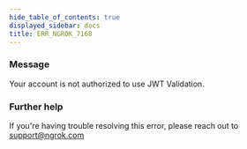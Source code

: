```yaml
---
hide_table_of_contents: true
displayed_sidebar: docs
title: ERR_NGROK_7168
---
```


### Message

Your account is not authorized to use JWT Validation.

### Further help

If you're having trouble resolving this error, please reach out to [support@ngrok.com](mailto:support@ngrok.com?subject=Help%20with%20ERR_NGROK_7168)
